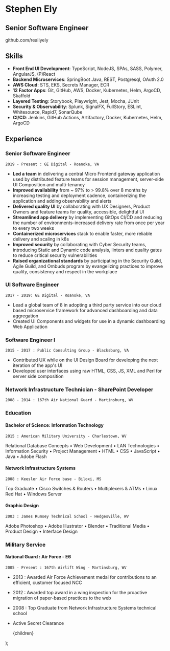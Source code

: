 
# Stephen Ely

## Senior Software Engineer

github.com/reallyely

## Skills

- **Front End UI Development**: TypeScript, NodeJS, SPAs, SASS, Polymer, AngularJS, (P)React
- **Backend Microservices**: SpringBoot Java, REST, Postgresql, OAuth 2.0
- **AWS Cloud**: STS, EKS, Secrets Manager, ECR
- **12 Factor Apps**: Git, GitHub, AWS, Docker, Kubernetes, Helm, ArgoCD, Skaffold
- **Layered Testing**: Storybook, Playwright, Jest, Mocha, JUnit
- **Security & Observability**: Splunk, SignalFX, FullStory, ESLint, Whitesource, Rapid7, SonarQube
- **CI/CD**: Jenkins, GitHub Actions, Artifactory, Docker, Kubernetes, Helm, ArgoCD

## Experience

### Senior Software Engineer

`2019 - Present : GE Digital - Roanoke, VA`

- **Led a team** in delivering a central Micro Frontend gateway application used by distributed feature teams for session management, server-side UI Composition and multi-tenancy
- **Improved availability** from ~ 97% to > 99.8% over 8 months by increasing testing and deployment cadence, containerizing the application and adding observability and alerts
- **Delivered quality UI** by collaborating with UX Designers, Product Owners and feature teams for quality, accessible, delightful UI
- **Streamlined app delivery** by implementing GitOps CI/CD and reducing the number of environments-increased delivery rate from once per year to every two weeks
- **Containerized microservices** stack to enable faster, more reliable delivery and scaling in k8s
- **Improved security** by collaborating with Cyber Security teams, introducing Static and Dynamic code analysis, linters and quality gates to reduce critical security vulnerabilities
- **Raised organizational standards** by participating in the Security Guild, Agile Guild, and Ombuds program by evangelizing practices to improve quality, consistency and respect in the workplace

### UI Software Engineer

`2017 - 2019: GE Digital - Roanoke, VA`

- Lead a global team of 8 in adopting a third party service into our cloud based microservice framework for advanced dashboarding and data aggregation
- Created UI Components and widgets for use in a dynamic dashboarding Web Application

### Software Engineer I

`2015 - 2017 : Public Consulting Group - Blacksburg, VA`

- Contributed UX while on the UI Design Board for developing the next iteration of the app's UI
- Developed user interfaces using raw HTML, CSS, JS, XML and Perl for server side composition

### Network Infrastructure Technician - SharePoint Developer

`2008 - 2014 : 167th Air National Guard - Martinsburg, WV`

### Education

#### Bachelor of Science: Information Technology

`2015 : American Military University - Charlestown, WV`

Relational Database Concepts • Web Development • LAN Technologies • Information Security • Project Management • HTML • CSS • JavaScript • Java • Adobe Flash

#### Network Infrastructure Systems

`2008 : Keesler Air Force base - Biloxi, MS`

Top Graduate • Cisco Switches & Routers • Multiplexers & ATMs • Linux Red Hat • Windows Server

#### Graphic Design

`2003 : James Rumsey Technical School - Hedgesville, WV`

Adobe Photoshop • Adobe Illustrator • Blender • Traditional Media • Product Design • Interface Design

### Military Service

#### National Guard : Air Force - E6

`2005 - Present : 167th Airlift Wing - Martinsburg, WV`

- 2013 : Awarded Air Force Achievement medal for contributions to an efficient, customer focused NCC
- 2012 : Awarded top award in a wing inspection for the proactive migration of paper-based practices to the web
- 2008 : Top Graduate from Network Infrastructure Systems technical school
- Active Secret Clearance

  <MainLayout>
    <div
      style={{
        backdropFilter: "blur(5px)",
        display: "flex",
        flexDirection: "column",
        justifyContent: "center",
        alignItems: "center",
        marginLeft: "1em",
        marginRight: "1em",
      }}
    >
      {children}
    </div>
  </MainLayout>
);
